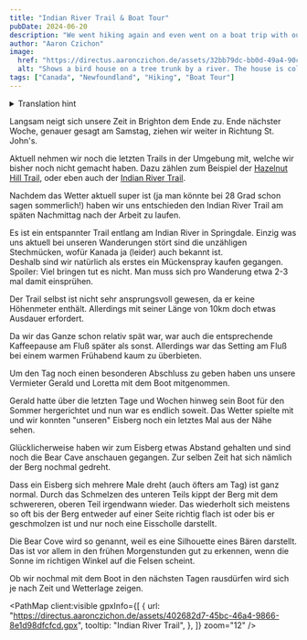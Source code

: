```yaml
---
title: "Indian River Trail & Boat Tour"
pubDate: 2024-06-20
description: "We went hiking again and even went on a boat trip with our landlords."
author: "Aaron Czichon"
image:
  href: "https://directus.aaronczichon.de/assets/32bb79dc-bb0d-49a4-90ca-561016f36b6d.jpeg?quality=70&width=1600"
  alt: "Shows a bird house on a tree trunk by a river. The house is colorfully painted as you know it from St. John's and has 5 holes for the birds."
tags: ["Canada", "Newfoundland", "Hiking", "Boat Tour"]
---
```



<details>
  <summary>Translation hint</summary>
  We implemented the English version of this blog for you in June. We will publish
  all new blog entries also in English. Every entry before Jun 24th 2024 is automatically
  translated through DeepL. So please apologize if the translation is not perfect.
  If you want to read the original German entry, please switch to the German version
  of our blog.
</details>

Langsam neigt sich unsere Zeit in Brighton dem Ende zu. Ende nächster Woche, genauer gesagt am Samstag, ziehen wir weiter in Richtung St. John's.

Aktuell nehmen wir noch die letzten Trails in der Umgebung mit, welche wir bisher noch nicht gemacht haben. Dazu zählen zum Beispiel der [Hazelnut Hill Trail](https://www.alltrails.com/trail/canada/newfoundland-and-labrador/hazelnut-hill-trail), oder eben auch der [Indian River Trail](https://www.alltrails.com/trail/canada/newfoundland-and-labrador/indian-river-trail).

Nachdem das Wetter aktuell super ist (ja man könnte bei 28 Grad schon sagen sommerlich!) haben wir uns entschieden den Indian River Trail am späten Nachmittag nach der Arbeit zu laufen.

<DirectusImage assetId="37a07a19-37e6-4776-abf0-256f14c3e0b4.jpeg" />

Es ist ein entspannter Trail entlang am Indian River in Springdale. Einzig was uns aktuell bei unseren Wanderungen stört sind die unzähligen Stechmücken, wofür Kanada ja (leider) auch bekannt ist.  
Deshalb sind wir natürlich als erstes ein Mückenspray kaufen gegangen. Spoiler: Viel bringen tut es nicht. Man muss sich pro Wanderung etwa 2-3 mal damit einsprühen.

<DirectusImage assetId="06c9c0d7-5129-43ac-afb5-cb80a7b2865c.jpeg" />

Der Trail selbst ist nicht sehr ansprungsvoll gewesen, da er keine Höhenmeter enthält. Allerdings mit seiner Länge von 10km doch etwas Ausdauer erfordert.

<DirectusImage assetId="4954af8a-8aa4-4636-bf78-1882085680fe.jpeg" />

Da wir das Ganze schon relativ spät war, war auch die entsprechende Kaffeepause am Fluß später als sonst. Allerdings war das Setting am Fluß bei einem warmen Frühabend kaum zu überbieten.

Um den Tag noch einen besonderen Abschluss zu geben haben uns unsere Vermieter Gerald und Loretta mit dem Boot mitgenommen.

Gerald hatte über die letzten Tage und Wochen hinweg sein Boot für den Sommer hergerichtet und nun war es endlich soweit. Das Wetter spielte mit und wir konnten "unseren" Eisberg noch ein letztes Mal aus der Nähe sehen.

<DirectusImage assetId="bd959f78-ba0a-4f59-abff-6d71a95d3871.jpeg" />

Glücklicherweise haben wir zum Eisberg etwas Abstand gehalten und sind noch die Bear Cave anschauen gegangen. Zur selben Zeit hat sich nämlich der Berg nochmal gedreht.

Dass ein Eisberg sich mehrere Male dreht (auch öfters am Tag) ist ganz normal. Durch das Schmelzen des unteren Teils kippt der Berg mit dem schwereren, oberen Teil irgendwann wieder. Das wiederholt sich meistens so oft bis der Berg entweder auf einer Seite richtig flach ist oder bis er geschmolzen ist und nur noch eine Eisscholle darstellt.

<DirectusImage assetId="3de71ee2-ec78-42c9-888f-4d1d461062a0.jpeg" />

Die Bear Cove wird so genannt, weil es eine Silhouette eines Bären darstellt. Das ist vor allem in den frühen Morgenstunden gut zu erkennen, wenn die Sonne im richtigen Winkel auf die Felsen scheint.

Ob wir nochmal mit dem Boot in den nächsten Tagen rausdürfen wird sich je nach Zeit und Wetterlage zeigen.

<PathMap
  client:visible
  gpxInfo={[
    {
      url: "https://directus.aaronczichon.de/assets/402682d7-45bc-46a4-9866-8e1d98dfcfcd.gpx",
      tooltip: "Indian River Trail",
    },
  ]}
  zoom="12"
/>
